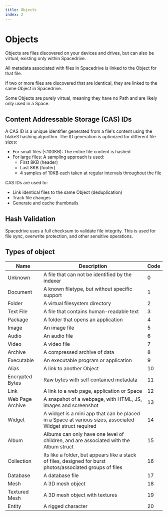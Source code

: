 ```yaml
---
title: Objects
index: 2
---
```


# Objects

Objects are files discovered on your devices and drives, but can also be virtual, existing only within Spacedrive.

All metadata associated with files in Spacedrive is linked to the Object for that file.

If two or more files are discovered that are identical, they are linked to the same Object in Spacedrive.

Some Objects are purely virtual, meaning they have no Path and are likely only used in a Space.

## Content Addressable Storage (CAS) IDs

A CAS ID is a unique identifier generated from a file's content using the blake3 hashing algorithm. The ID generation is optimized for different file sizes:

- For small files (<100KB): The entire file content is hashed
- For large files: A sampling approach is used:
  - First 8KB (header)
  - Last 8KB (footer)
  - 4 samples of 10KB each taken at regular intervals throughout the file

CAS IDs are used to:

- Link identical files to the same Object (deduplication)
- Track file changes
- Generate and cache thumbnails

## Hash Validation

Spacedrive uses a full checksum to validate file integrity. This is used for file sync, overwrite protection, and other sensitive operations.

## Types of object

| Name             | Description                                                                                                | Code |
| ---------------- | ---------------------------------------------------------------------------------------------------------- | ---- |
| Unknown          | A file that can not be identified by the indexer                                                           | 0    |
| Document         | A known filetype, but without specific support                                                             | 1    |
| Folder           | A virtual filesystem directory                                                                             | 2    |
| Text File        | A file that contains human-readable text                                                                   | 3    |
| Package          | A folder that opens an application                                                                         | 4    |
| Image            | An image file                                                                                              | 5    |
| Audio            | An audio file                                                                                              | 6    |
| Video            | A video file                                                                                               | 7    |
| Archive          | A compressed archive of data                                                                               | 8    |
| Executable       | An executable program or application                                                                       | 9    |
| Alias            | A link to another Object                                                                                   | 10   |
| Encrypted Bytes  | Raw bytes with self contained metadata                                                                     | 11   |
| Link             | A link to a web page, application or Space                                                                 | 12   |
| Web Page Archive | A snapshot of a webpage, with HTML, JS, images and screenshot                                              | 13   |
| Widget           | A widget is a mini app that can be placed in a Space at various sizes, associated Widget struct required   | 14   |
| Album            | Albums can only have one level of children, and are associated with the Album struct                       | 15   |
| Collection       | Its like a folder, but appears like a stack of files, designed for burst photos/associated groups of files | 16   |
| Database         | A database file                                                                                            | 17   |
| Mesh             | A 3D mesh object                                                                                           | 18   |
| Textured Mesh    | A 3D mesh object with textures                                                                             | 19   |
| Entity           | A rigged character                                                                                         | 20   |
